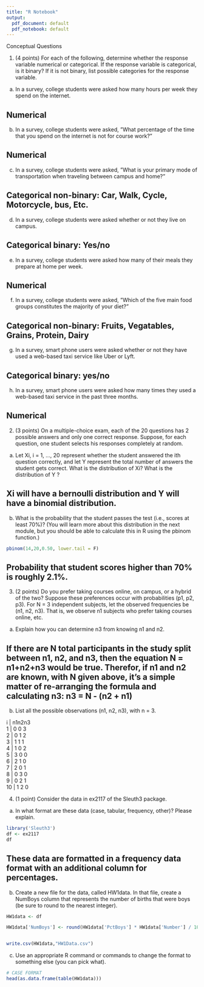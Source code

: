 ```yaml
---
title: "R Notebook"
output:
  pdf_document: default
  pdf_notebook: default
---
```

Conceptual Questions

1. (4 points) For each of the following, determine whether the response variable numerical or categorical. If the response variable is categorical, is it binary? If it is not binary, list possible categories for
the response variable.

(a) In a survey, college students were asked how many hours per week they spend on the internet.

## Numerical

(b) In a survey, college students were asked, ”What percentage of the time that you spend on the internet is not for course work?”

## Numerical

(c) In a survey, college students were asked, ”What is your primary mode of transportation when traveling between campus and home?”

## Categorical non-binary: Car, Walk, Cycle, Motorcycle, bus, Etc.


(d) In a survey, college students were asked whether or not they live on campus.

## Categorical binary: Yes/no

(e) In a survey, college students were asked how many of their meals they prepare at home per week.

## Numerical


(f) In a survey, college students were asked, ”Which of the five main food groups constitutes the
majority of your diet?”

## Categorical non-binary: Fruits, Vegatables, Grains, Protein, Dairy


(g) In a survey, smart phone users were asked whether or not they have used a web-based taxi service like Uber or Lyft.

## Categorical binary: yes/no


(h) In a survey, smart phone users were asked how many times they used a web-based taxi service in the past three months.

## Numerical


2. (3 points) On a multiple-choice exam, each of the 20 questions has 2 possible answers and only one correct response. Suppose, for each question, one student selects his responses completely at random.
  
(a) Let Xi, i = 1, ..., 20 represent whether the student answered the ith question correctly, and let Y represent the total number of answers the student gets correct. What is the distribution of Xi? What is the distribution of Y ?

## Xi will have a bernoulli distribution and Y will have a binomial distribution.

  
(b) What is the probability that the student passes the test (i.e., scores at least 70%)? (You will learn more about this distribution in the next module, but you should be able to calculate this in R using the pbinom function.)



```r

pbinom(14,20,0.50, lower.tail = F)

```
## Probability that student scores higher than 70% is roughly 2.1%.


3. (2 points) Do you prefer taking courses online, on campus, or a hybrid of the two? Suppose these
preferences occur with probabilities (p1, p2, p3). For N = 3 independent subjects, let the observed
frequencies be (n1, n2, n3). That is, we observe n1 subjects who prefer taking courses online, etc.

(a) Explain how you can determine n3 from knowing n1 and n2.

## If there are N total participants in the study split between n1, n2, and n3, then the equation N = n1+n2+n3 would be true. Therefor, if n1 and n2 are known, with N given above, it's a simple matter of re-arranging the formula and calculating n3: n3 = N - (n2 + n1)

(b) List all the possible observations (n1, n2, n3), with n = 3.

 i | n1n2n3   
 1 | 0 0 3   
 2 | 0 1 2   
 3 | 1 1 1      
 4 | 1 0 2    
 5 | 3 0 0  
 6 | 2 1 0  
 7 | 2 0 1  
 8 | 0 3 0   
 9 | 0 2 1  
10 | 1 2 0 



4. (1 point) Consider the data in ex2117 of the Sleuth3 package.

(a) In what format are these data (case, tabular, frequency, other)? Please explain.

```r
library('Sleuth3')
df <- ex2117
df

```
## These data are formatted in a frequency data format with an additional column for percentages.


(b) Create a new file for the data, called HW1data. In that file, create a NumBoys column that represents the number of births that were boys (be sure to round to the nearest integer).

```r

HW1data <- df

HW1data['NumBoys'] <- round(HW1data['PctBoys'] * HW1data['Number'] / 100,0)


write.csv(HW1data,"HW1Data.csv")

```

(c) Use an appropriate R command or commands to change the format to something else (you can pick what).

```r

# CASE FORMAT
head(as.data.frame(table(HW1data)))

```
